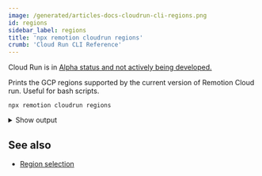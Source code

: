 ```yaml
---
image: /generated/articles-docs-cloudrun-cli-regions.png
id: regions
sidebar_label: regions
title: 'npx remotion cloudrun regions'
crumb: 'Cloud Run CLI Reference'
---
```


<ExperimentalBadge>
  <p>
    Cloud Run is in <a href="/docs/cloudrun/status">Alpha status and not actively being developed.</a>
  </p>
</ExperimentalBadge>

Prints the GCP regions supported by the current version of Remotion Cloud run. Useful for bash scripts.

```
npx remotion cloudrun regions
```

<details>
  <summary>Show output</summary>
  <pre>
    asia-east1 asia-east2 asia-northeast1 asia-northeast2 asia-northeast3 asia-south1 asia-south2 asia-southeast1 asia-southeast2 australia-southeast1 australia-southeast2 europe-central2 europe-north1 europe-southwest1 europe-west1 europe-west2 europe-west3 europe-west4 europe-west6 europe-west8
    europe-west9 me-west1 northamerica-northeast1 northamerica-northeast2 southamerica-east1 southamerica-west1 us-central1 us-east1 us-east4 us-east5 us-south1 us-west1 us-west2 us-west3 us-west4
  </pre>
</details>

## See also

- [Region selection](/docs/cloudrun/region-selection)
